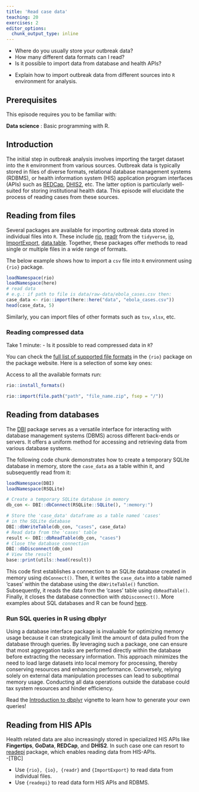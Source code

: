```yaml
---
title: 'Read case data'
teaching: 20
exercises: 2
editor_options: 
  chunk_output_type: inline
---
```


:::::::::::::::::::::::::::::::::::::: questions 
- Where do you usually store your outbreak data?
- How many different data formats can I read? 
- Is it possible to import data from database and health APIs? 
::::::::::::::::::::::::::::::::::::::::::::::::

::::::::::::::::::::::::::::::::::::: objectives

- Explain how to import outbreak data from different sources into `R` 
environment for analysis.
::::::::::::::::::::::::::::::::::::::::::::::::

::::::::::::::::::::::::::::::::::::: prereq

## Prerequisites

This episode requires you to be familiar with:

**Data science** : Basic programming with R.
:::::::::::::::::::::::::::::::::

## Introduction

The initial step in outbreak analysis involves importing the target dataset into the `R` environment from various sources. Outbreak data is typically stored in files of diverse formats, relational database management systems (RDBMS), or health information system (HIS) application program interfaces (APIs) such as [REDCap](https://www.project-redcap.org/), [DHIS2](https://dhis2.org/), etc. The latter  option is particularly well-suited for storing institutional health data. This episode will elucidate the process of reading cases from these sources.

## Reading from files 

Several packages are available for importing outbreak data stored in individual files into `R`. These include [rio](http://gesistsa.github.io/rio/), [readr](https://readr.tidyverse.org/) from the `tidyverse`, [io](https://bitbucket.org/djhshih/io/src/master/), [ImportExport](https://cran.r-project.org/web/packages/ImportExport/index.html), [data.table](https://rdatatable.gitlab.io/data.table/). Together, these packages offer methods to read single or multiple files in a wide range of formats.

The below example shows how to import a `csv` file into `R` environment using `{rio}` package.

```r
loadNamespace(rio)
loadNamespace(here)
# read data
# e.g.: if path to file is data/raw-data/ebola_cases.csv then:
case_data <- rio::import(here::here("data", "ebola_cases.csv"))
head(case_data, 5)
```

Similarly, you can import files of other formats such as `tsv`, `xlsx`, etc.

::::::::::::::::::::::::::::::::: challenge

###  Reading compressed data 

Take 1 minute:
- Is it possible to read compressed data in `R`?

::::::::::::::::: hint

You can check the [full list of supported file formats](http://gesistsa.github.io/rio/#supported-file-formats) in the `{rio}` package on the package website. Here is a selection of some key ones:


Access to all the available formats run:

```r
rio::install_formats()
```

::::::::::::::::::::::

::::::::::::::::: solution

```r
rio::import(file.path("path", "file_name.zip", fsep = "/"))
```

::::::::::::::::::::::::::

:::::::::::::::::::::::::::::::::::::::::::


## Reading from databases

The [DBI](https://dbi.r-dbi.org/) package serves as a versatile interface for interacting with database management systems (DBMS) across different back-ends or servers. It offers a uniform method for accessing and retrieving data from various database systems.


The following code chunk demonstrates how to create a temporary SQLite database in memory, store the `case_data` as a table within it, and subsequently read from it:

```r
loadNamespace(DBI)
loadNamespace(RSQLite)

# Create a temporary SQLite database in memory
db_con <- DBI::dbConnect(RSQLite::SQLite(), ":memory:")

# Store the 'case_data' dataframe as a table named 'cases'
# in the SQLite database
DBI::dbWriteTable(db_con, "cases", case_data)
# Read data from the 'cases' table
result <- DBI::dbReadTable(db_con, "cases")
# Close the database connection
DBI::dbDisconnect(db_con)
# View the result
base::print(utils::head(result))
```

This code first establishes a connection to an SQLite database created in memory using `dbConnect()`. Then, it writes the `case_data` into a table named 'cases' within the database using the `dbWriteTable()` function. Subsequently, it reads the data from the 'cases' table using `dbReadTable()`. Finally, it closes the database connection with `dbDisconnect()`. More examples about SQL databases and R can be found [here](https://datacarpentry.org/R-ecology-lesson/05-r-and-databases.html).

:::::::::::::::::::::: callout

### Run SQL queries in R using dbplyr

Using a database interface package is invaluable for optimizing memory usage because it can strategically limit the amount of data pulled from the database through queries. By leveraging such a package, one can ensure that most aggregation tasks are performed directly within the database before extracting the necessary information. This approach minimizes the need to load large datasets into local memory for processing, thereby conserving resources and enhancing performance. Conversely, relying solely on external data manipulation processes can lead to suboptimal memory usage. Conducting all data operations outside the database could tax system resources and hinder efficiency.

Read the [Introduction to dbplyr](https://dbplyr.tidyverse.org/articles/dbplyr.html) vignette to learn how to generate your own queries!

::::::::::::::::::::::


## Reading from HIS APIs

Health related data are also increasingly stored in specialized HIS APIs like **Fingertips**, **GoData**, **REDCap**, and **DHIS2**. In such case one can resort to [readepi](https://epiverse-trace.github.io/readepi/) package, which enables reading  data from HIS-APIs.  
-[TBC]

::::::::::::::::::::::::::::::::::::: keypoints 
- Use `{rio}, {io}, {readr}` and `{ImportExport}` to read data from individual files.
- Use `{readepi}` to read data form HIS APIs and RDBMS.
::::::::::::::::::::::::::::::::::::::::::::::::
